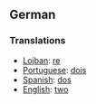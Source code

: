 ==German==
=== Translations ===
*[[Lojban]]: [[re]]
*[[Portuguese]]: [[dois]]
*[[Spanish]]: [[dos]]
*[[English]]: [[two]]